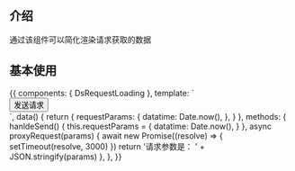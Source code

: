 
<DocsStyle />

<Meta
  title="集成组件/RequestLoading（请求加载组件）"
  component={DsRequestLoading}
/>

## 介绍

通过该组件可以简化渲染请求获取的数据

## 基本使用

<Preview>
  <Story name="基本使用">
    {{
      components: { DsRequestLoading },
      template: `
        <div> 
            <button @click="hanldeSend">发送请求</button>
            <ds-request-loading :serveRequest="proxyRequest" :requestParams="requestParams">
                <template #default="{loading, requestResult}">  
                    <span v-if="loading">loading...</span>
                    <div v-else>{{requestResult}}</div>
                </template>
            </ds-request-loading>
        </div>
    `,
      data() {
        return {
          requestParams: {
            datatime: Date.now(),
          },
        }
      },
      methods: {
        hanldeSend() {
          this.requestParams = {
            datatime: Date.now(),
          }
        },
        async proxyRequest(params) {
          await new Promise((resolve) => {
            setTimeout(resolve, 3000)
          })
          return '请求参数是： ' + JSON.stringify(params)
        },
      },
    }}
  </Story>
</Preview>

<ArgsTable of={DsRequestLoading} />
